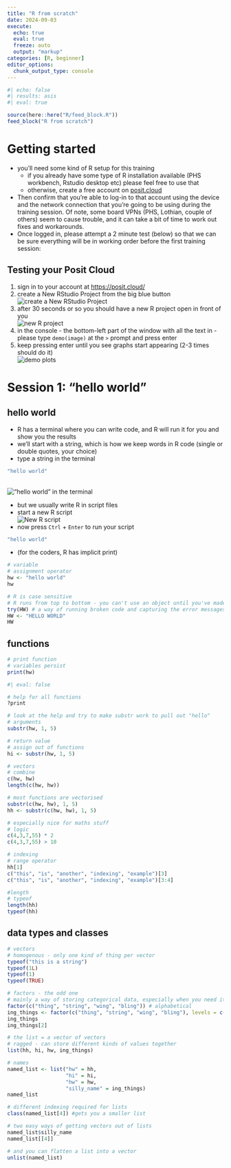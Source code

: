 ---
title: "R from scratch"
date: 2024-09-03
execute: 
  echo: true
  eval: true
  freeze: auto
  output: "markup"
categories: [R, beginner]
editor_options: 
  chunk_output_type: console
---

```{r}
#| echo: false
#| results: asis
#| eval: true

source(here::here("R/feed_block.R"))
feed_block("R from scratch")

```

# Getting started

-   you'll need some kind of R setup for this training
    -   if you already have some type of R installation available (PHS workbench, Rstudio desktop etc) please feel free to use that
    -   otherwise, create a free account on [posit.cloud](https://posit.cloud/ "https://posit.cloud/")
-   Then confirm that you're able to log-in to that account using the device and the network connection that you're going to be using during the training session. Of note, some board VPNs (PHS, Lothian, couple of others) seem to cause trouble, and it can take a bit of time to work out fixes and workarounds.
-   Once logged in, please attempt a 2 minute test (below) so that we can be sure everything will be in working order before the first training session:

:::{.callout-note collapse=true appearance='default' icon=true}
## Testing your Posit Cloud
1. sign in to your account at <https://posit.cloud/>
1. create a New RStudio Project from the big blue button</br> ![create a New RStudio Project](images/clipboard-1870431838.png)
1. after 30 seconds or so you should have a new R project open in front of you</br>![new R project](images/clipboard-3686794244.png)
1. in the console - the bottom-left part of the window with all the text in - please type `demo(image)` at the `>` prompt and press enter
1. keep pressing enter until you see graphs start appearing (2-3 times should do it)</br>![demo plots](images/clipboard-984098222.png)
:::


# Session 1: "hello world"

## hello world

-   R has a terminal where you can write code, and R will run it for you and show you the results
-   we'll start with a string, which is how we keep words in R code (single or double quotes, your choice)
-   type a string in the terminal

```{r}
"hello world"
```
</br> !["hello world" in the terminal](images/clipboard-1008380297.png)

-   but we usually write R in script files
-   start a new R script</br>![New R script](images/clipboard-4056129341.png)
-   now press `Ctrl` + `Enter` to run your script

```{r}
"hello world"
```

-   (for the coders, R has implicit print)

```{r}
# variable
# assignment operator
hw <- "hello world"
hw
```

```{r}
# R is case sensitive
# R runs from top to bottom - you can't use an object until you've made it
try(HW) # a way of running broken code and capturing the error messages it provokes
HW <- "HELLO WORLD"
HW
```

## functions

```{r}
# print function
# variables persist
print(hw)
```

```{r}
#| eval: false

# help for all functions
?print
```

```{r}
# look at the help and try to make substr work to pull out "hello"
# arguments
substr(hw, 1, 5)
```

```{r}
# return value
# assign out of functions
hi <- substr(hw, 1, 5)
```

```{r}
# vectors
# combine
c(hw, hw)
length(c(hw, hw))
```

```{r}
# most functions are vectorised
substr(c(hw, hw), 1, 5)
hh <- substr(c(hw, hw), 1, 5)
```

```{r}
# especially nice for maths stuff
# logic
c(4,3,7,55) * 2
c(4,3,7,55) > 10
```

```{r}
# indexing
# range operator
hh[1]
c("this", "is", "another", "indexing", "example")[3]
c("this", "is", "another", "indexing", "example")[3:4]
```

```{r}
#length
# typeof
length(hh)
typeof(hh)
```

## data types and classes

```{r}
# vectors
# homogenous - only one kind of thing per vector
typeof("this is a string")
typeof(1L)
typeof(1)
typeof(TRUE)
```

```{r}
# factors - the odd one
# mainly a way of storing categorical data, especially when you need it in non-alphabetical order
factor(c("thing", "string", "wing", "bling")) # alphabetical
ing_things <- factor(c("thing", "string", "wing", "bling"), levels = c("wing", "bling", "string", "thing")) # alphabetical
ing_things
ing_things[2]
```

```{r}
# the list = a vector of vectors
# ragged - can store different kinds of values together
list(hh, hi, hw, ing_things)

# names
named_list <- list("hw" = hh, 
                   "hi" = hi, 
                   "hw" = hw, 
                   "silly_name" = ing_things)
named_list
```

```{r}
# different indexing required for lists
class(named_list[4]) #gets you a smaller list

# two easy ways of getting vectors out of lists
named_list$silly_name
named_list[[4]]

# and you can flatten a list into a vector
unlist(named_list)
```
